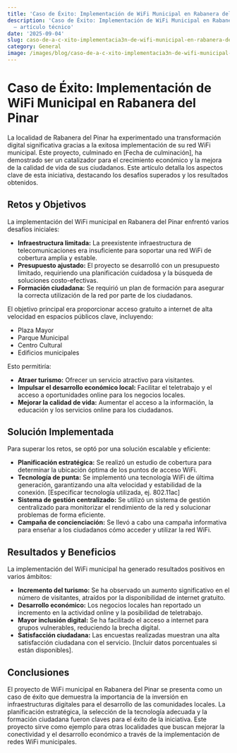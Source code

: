 ```yaml
---
title: 'Caso de Éxito: Implementación de WiFi Municipal en Rabanera del Pinar'
description: 'Caso de Éxito: Implementación de WiFi Municipal en Rabanera del Pinar
  — artículo técnico'
date: '2025-09-04'
slug: caso-de-a-c-xito-implementacia3n-de-wifi-municipal-en-rabanera-del-pinar
category: General
image: /images/blog/caso-de-a-c-xito-implementacia3n-de-wifi-municipal-en-rabanera-del-pinar/caso-de-a-c-xito-implementacia3n-de-wifi-municipal-en-rabanera-del-pinar-hero-001.webp
---
```


# Caso de Éxito: Implementación de WiFi Municipal en Rabanera del Pinar

La localidad de Rabanera del Pinar ha experimentado una transformación digital significativa gracias a la exitosa implementación de su red WiFi municipal. Este proyecto, culminado en [Fecha de culminación], ha demostrado ser un catalizador para el crecimiento económico y la mejora de la calidad de vida de sus ciudadanos.  Este artículo detalla los aspectos clave de esta iniciativa, destacando los desafíos superados y los resultados obtenidos.


## Retos y Objetivos

La implementación del WiFi municipal en Rabanera del Pinar enfrentó varios desafíos iniciales:

* **Infraestructura limitada:** La preexistente infraestructura de telecomunicaciones era insuficiente para soportar una red WiFi de cobertura amplia y estable.
* **Presupuesto ajustado:**  El proyecto se desarrolló con un presupuesto limitado, requiriendo una planificación cuidadosa y la búsqueda de soluciones costo-efectivas.
* **Formación ciudadana:** Se requirió un plan de formación para asegurar la correcta utilización de la red por parte de los ciudadanos.

El objetivo principal era proporcionar acceso gratuito a internet de alta velocidad en espacios públicos clave, incluyendo:

* Plaza Mayor
* Parque Municipal
* Centro Cultural
* Edificios municipales

Esto permitiría:

* **Atraer turismo:** Ofrecer un servicio atractivo para visitantes.
* **Impulsar el desarrollo económico local:** Facilitar el teletrabajo y el acceso a oportunidades online para los negocios locales.
* **Mejorar la calidad de vida:**  Aumentar el acceso a la información, la educación y los servicios online para los ciudadanos.


## Solución Implementada

Para superar los retos, se optó por una solución escalable y eficiente:

* **Planificación estratégica:**  Se realizó un estudio de cobertura para determinar la ubicación óptima de los puntos de acceso WiFi.
* **Tecnología de punta:** Se implementó una tecnología WiFi de última generación, garantizando una alta velocidad y estabilidad de la conexión.  [Especificar tecnología utilizada, ej. 802.11ac]
* **Sistema de gestión centralizado:** Se utilizó un sistema de gestión centralizado para monitorizar el rendimiento de la red y solucionar problemas de forma eficiente.
* **Campaña de concienciación:** Se llevó a cabo una campaña informativa para enseñar a los ciudadanos cómo acceder y utilizar la red WiFi.


## Resultados y Beneficios

La implementación del WiFi municipal ha generado resultados positivos en varios ámbitos:

* **Incremento del turismo:** Se ha observado un aumento significativo en el número de visitantes, atraídos por la disponibilidad de internet gratuito.
* **Desarrollo económico:** Los negocios locales han reportado un incremento en la actividad online y la posibilidad de teletrabajo.
* **Mayor inclusión digital:**  Se ha facilitado el acceso a internet para grupos vulnerables, reduciendo la brecha digital.
* **Satisfacción ciudadana:** Las encuestas realizadas muestran una alta satisfacción ciudadana con el servicio.  [Incluir datos porcentuales si están disponibles].


## Conclusiones

El proyecto de WiFi municipal en Rabanera del Pinar se presenta como un caso de éxito que demuestra la importancia de la inversión en infraestructuras digitales para el desarrollo de las comunidades locales. La planificación estratégica, la selección de la tecnología adecuada y la formación ciudadana fueron claves para el éxito de la iniciativa.  Este proyecto sirve como ejemplo para otras localidades que buscan mejorar la conectividad y el desarrollo económico a través de la implementación de redes WiFi municipales.
